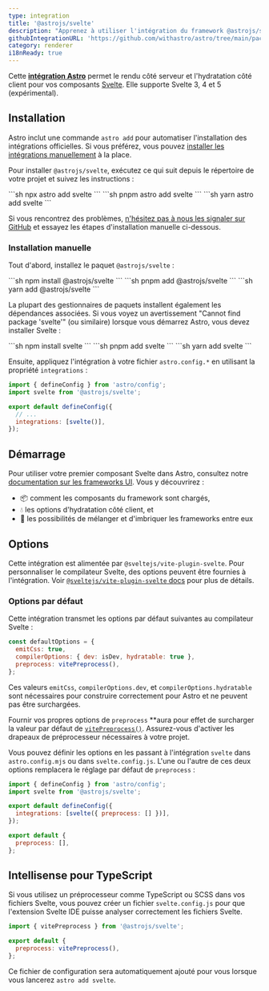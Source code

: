 ```yaml
---
type: integration
title: '@astrojs/svelte'
description: "Apprenez à utiliser l'intégration du framework @astrojs/svelte pour étendre la prise en charge des composants dans votre projet Astro."
githubIntegrationURL: 'https://github.com/withastro/astro/tree/main/packages/integrations/svelte/'
category: renderer
i18nReady: true
---
```


Cette **[intégration Astro][astro-integration]** permet le rendu côté serveur et l'hydratation côté client pour vos composants [Svelte](https://svelte.dev/). Elle supporte Svelte 3, 4 et 5 (expérimental).

## Installation

Astro inclut une commande `astro add` pour automatiser l'installation des intégrations officielles. Si vous préférez, vous pouvez [installer les intégrations manuellement](#installation-manuelle) à la place.

Pour installer `@astrojs/svelte`, exécutez ce qui suit depuis le répertoire de votre projet et suivez les instructions :

<PackageManagerTabs>
  <Fragment slot="npm">
    ```sh
    npx astro add svelte
    ```
  </Fragment>
  <Fragment slot="pnpm">
    ```sh
    pnpm astro add svelte
    ```
  </Fragment>
  <Fragment slot="yarn">
    ```sh
    yarn astro add svelte
    ```
  </Fragment>
</PackageManagerTabs>

Si vous rencontrez des problèmes, [n'hésitez pas à nous les signaler sur GitHub](https://github.com/withastro/astro/issues) et essayez les étapes d'installation manuelle ci-dessous.

### Installation manuelle

Tout d'abord, installez le paquet `@astrojs/svelte` :

<PackageManagerTabs>
  <Fragment slot="npm">
    ```sh
    npm install @astrojs/svelte
    ```
  </Fragment>
  <Fragment slot="pnpm">
    ```sh
    pnpm add @astrojs/svelte
    ```
  </Fragment>
  <Fragment slot="yarn">
    ```sh
    yarn add @astrojs/svelte
    ```
  </Fragment>
</PackageManagerTabs>

La plupart des gestionnaires de paquets installent également les dépendances associées. Si vous voyez un avertissement "Cannot find package 'svelte'" (ou similaire) lorsque vous démarrez Astro, vous devez installer Svelte :

<PackageManagerTabs>
  <Fragment slot="npm">
    ```sh
    npm install svelte
    ```
  </Fragment>
  <Fragment slot="pnpm">
    ```sh
    pnpm add svelte
    ```
  </Fragment>
  <Fragment slot="yarn">
    ```sh
    yarn add svelte
    ```
  </Fragment>
</PackageManagerTabs>

Ensuite, appliquez l'intégration à votre fichier `astro.config.*` en utilisant la propriété `integrations` :

```js title="astro.config.mjs" ins={2} ins="svelte()"
import { defineConfig } from 'astro/config';
import svelte from '@astrojs/svelte';

export default defineConfig({
  // ...
  integrations: [svelte()],
});
```

## Démarrage

Pour utiliser votre premier composant Svelte dans Astro, consultez notre [documentation sur les frameworks UI][astro-ui-frameworks]. Vous y découvrirez :

* 📦 comment les composants du framework sont chargés,
* 💧 les options d'hydratation côté client, et
* 🤝 les possibilités de mélanger et d'imbriquer les frameworks entre eux

## Options

Cette intégration est alimentée par `@sveltejs/vite-plugin-svelte`. Pour personnaliser le compilateur Svelte, des options peuvent être fournies à l'intégration. Voir [`@sveltejs/vite-plugin-svelte` docs](https://github.com/sveltejs/vite-plugin-svelte/blob/HEAD/docs/config.md) pour plus de détails.

### Options par défaut

Cette intégration transmet les options par défaut suivantes au compilateur Svelte :

```js
const defaultOptions = {
  emitCss: true,
  compilerOptions: { dev: isDev, hydratable: true },
  preprocess: vitePreprocess(),
};
```

Ces valeurs `emitCss`, `compilerOptions.dev`, et `compilerOptions.hydratable` sont nécessaires pour construire correctement pour Astro et ne peuvent pas être surchargées.

Fournir vos propres options de `preprocess` **aura pour effet de surcharger la valeur par défaut de [`vitePreprocess()`](https://github.com/sveltejs/vite-plugin-svelte/blob/HEAD/docs/preprocess.md). Assurez-vous d'activer les drapeaux de préprocesseur nécessaires à votre projet.

Vous pouvez définir les options en les passant à l'intégration `svelte` dans `astro.config.mjs` ou dans `svelte.config.js`. L'une ou l'autre de ces deux options remplacera le réglage par défaut de `preprocess` :

```js title="astro.config.mjs" "preprocess: []"
import { defineConfig } from 'astro/config';
import svelte from '@astrojs/svelte';

export default defineConfig({
  integrations: [svelte({ preprocess: [] })],
});
```

```js title="svelte.config.js"
export default {
  preprocess: [],
};
```

## Intellisense pour TypeScript

<Since v="2.0.0" pkg="@astrojs/svelte" />

Si vous utilisez un préprocesseur comme TypeScript ou SCSS dans vos fichiers Svelte, vous pouvez créer un fichier `svelte.config.js` pour que l'extension Svelte IDE puisse analyser correctement les fichiers Svelte.

```js title="svelte.config.js"
import { vitePreprocess } from '@astrojs/svelte';

export default {
  preprocess: vitePreprocess(),
};
```

Ce fichier de configuration sera automatiquement ajouté pour vous lorsque vous lancerez `astro add svelte`.

[astro-integration]: /fr/guides/integrations-guide/

[astro-ui-frameworks]: /fr/core-concepts/framework-components/#utilisation-des-composants-de-framework
